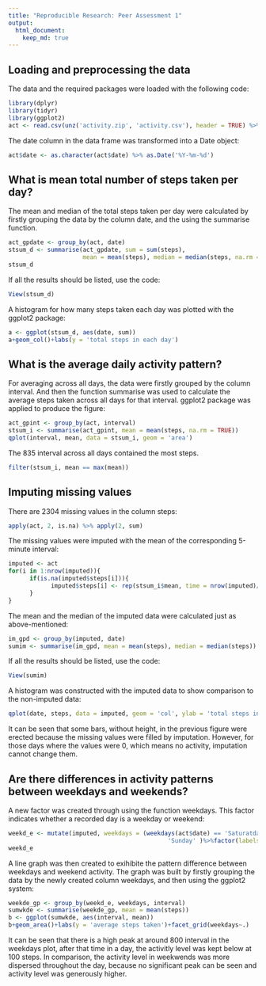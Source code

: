 ```yaml
---
title: "Reproducible Research: Peer Assessment 1"
output: 
  html_document:
    keep_md: true
---
```



## Loading and preprocessing the data  
The data and the required packages were loaded with the following code:  
```r
library(dplyr)
library(tidyr)
library(ggplot2)
act <- read.csv(unz('activity.zip', 'activity.csv'), header = TRUE) %>% tbl_df
```

The date column in the data frame was transformed into a Date object:  
```r
act$date <- as.character(act$date) %>% as.Date('%Y-%m-%d')
```

## What is mean total number of steps taken per day?  
The mean and median of the total steps taken per day were calculated by firstly grouping the data by
the column date, and the using the summarise function.
```r
act_gpdate <- group_by(act, date)
stsum_d <- summarise(act_gpdate, sum = sum(steps), 
                     mean = mean(steps), median = median(steps, na.rm = T))
stsum_d
```
If all the results should be listed, use the code:
```r
View(stsum_d)
```
A histogram for how many steps taken each day was plotted with the ggplot2 package:
```r
a <- ggplot(stsum_d, aes(date, sum))
a+geom_col()+labs(y = 'total steps in each day')
```  

## What is the average daily activity pattern?
For averaging across all days,  the data were firstly grouped by the column interval. And then the
function summarise was used to calculate the average steps taken across all days for that interval.
ggplot2 package was applied to produce the figure:
```r
act_gpint <- group_by(act, interval)
stsum_i <- summarise(act_gpint, mean = mean(steps, na.rm = TRUE))
qplot(interval, mean, data = stsum_i, geom = 'area')
```  

The 835 interval across all days contained the most steps.
```r
filter(stsum_i, mean == max(mean))
```
## Imputing missing values  
There are 2304 missing values in the column steps:
```r
apply(act, 2, is.na) %>% apply(2, sum)
```
The missing values were imputed with the mean of the corresponding 5-minute interval:
```r
imputed <- act
for(i in 1:nrow(imputed)){
      if(is.na(imputed$steps[i])){
            imputed$steps[i] <- rep(stsum_i$mean, time = nrow(imputed)/nrow(stsum_i))[i]
      }
}
```  

The mean and the median of the imputed data were calculated just as above-mentioned:
```r
im_gpd <- group_by(imputed, date)
sumim <- summarise(im_gpd, mean = mean(steps), median = median(steps))
```
If all the results should be listed, use the code:
```r
View(sumim)
```
A histogram was constructed with the imputed data to show comparison to the non-imputed data:
```r
qplot(date, steps, data = imputed, geom = 'col', ylab = 'total steps in each day')
```
It can be seen that some bars, without height, in the previous figure were erected because the
missing values were filled by imputation.  However, for those days where the values were 0, which
means no activity, imputation cannot change them.

## Are there differences in activity patterns between weekdays and weekends?
A new factor was created through using the function weekdays. This factor indicates whether a
recorded day is a weekday or weekend:
```r
weekd_e <- mutate(imputed, weekdays = (weekdays(act$date) == 'Saturatday'|weekdays(act$date) ==
                                             'Sunday' )%>%factor(labels = c('weekdays', 'weekend')))
weekd_e
```
A line graph was then created to exihibite the pattern difference between weekdays and weekend
activity. The graph was built by firstly grouping the data by the newly created column weekdays, and
then using the ggplot2 system:
```r
weekde_gp <- group_by(weekd_e, weekdays, interval)
sumwkde <- summarise(weekde_gp, mean = mean(steps))
b <- ggplot(sumwkde, aes(interval, mean))
b+geom_area()+labs(y = 'average steps taken')+facet_grid(weekdays~.)
```

It can be seen that there is a high peak at around 800 interval in the weekdays plot, after that
time in a day, the activitly level was kept below at 100 steps. In comparison, the activity level in
weekwends was more dispersed throughout the day, because no significant peak can be seen and
activity level was generously higher.
